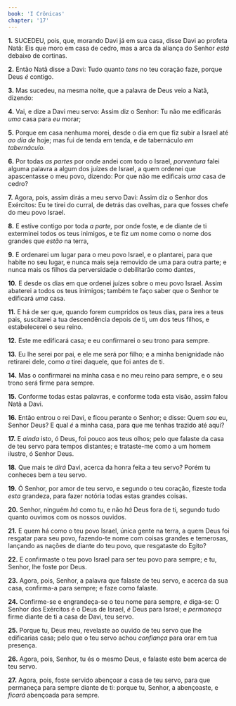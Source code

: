 ```yaml
---
book: 'I Crônicas'
chapter: '17'
---
```


**1.** SUCEDEU, pois, que, morando Davi já em sua casa, disse Davi ao profeta Natã: Eis que moro em casa de cedro, mas a arca da aliança do Senhor *está* debaixo de cortinas.

**2.** Então Natã disse a Davi: Tudo quanto *tens* no teu coração faze, porque Deus *é* contigo.

**3.** Mas sucedeu, na mesma noite, que a palavra de Deus veio a Natã, dizendo:

**4.** Vai, e dize a Davi meu servo: Assim diz o Senhor: Tu não me edificarás *uma* casa para *eu* morar;

**5.** Porque em casa nenhuma morei, desde o dia em que fiz subir a Israel até *ao dia de* hoje; mas fui de tenda em tenda, e de tabernáculo *em tabernáculo.*

**6.** Por todas *as partes* por onde andei com todo o Israel, *porventura* falei alguma palavra a algum dos juízes de Israel, a quem ordenei que apascentasse o meu povo, dizendo: Por que não me edificais *uma* casa de cedro?

**7.** Agora, pois, assim dirás a meu servo Davi: Assim diz o Senhor dos Exércitos: Eu te tirei do curral, de detrás das ovelhas, para que fosses chefe do meu povo Israel.

**8.** E estive contigo por toda *a parte,* por onde foste, e de diante de ti exterminei todos os teus inimigos, e te fiz *um* nome como o nome dos grandes que *estão* na terra,

**9.** E ordenarei um lugar para o meu povo Israel, e o plantarei, para que habite no seu lugar, e nunca mais seja removido de uma para outra parte; e nunca mais os filhos da perversidade o debilitarão como dantes,

**10.** E desde os dias em que ordenei juízes sobre o meu povo Israel. Assim abaterei a todos os teus inimigos; também te faço saber que o Senhor te edificará *uma* casa.

**11.** E há de ser que, quando forem cumpridos os teus dias, para ires a teus pais, suscitarei a tua descendência depois de ti, um dos teus filhos, e estabelecerei o seu reino.

**12.** Este me edificará casa; e eu confirmarei o seu trono para sempre.

**13.** Eu lhe serei por pai, e ele me será por filho; e a minha benignidade não retirarei dele, como *a* tirei daquele, que foi antes de ti.

**14.** Mas o confirmarei na minha casa e no meu reino para sempre, e o seu trono será firme para sempre.

**15.** Conforme todas estas palavras, e conforme toda esta visão, assim falou Natã a Davi.

**16.** Então entrou o rei Davi, e ficou perante o Senhor; e disse: Quem *sou* eu, Senhor Deus? E qual *é* a minha casa, para que me tenhas trazido até aqui?

**17.** E *ainda* isto, ó Deus, foi pouco aos teus olhos; pelo que falaste da casa de teu servo para tempos distantes; e trataste-me como a um homem ilustre, ó Senhor Deus.

**18.** Que mais te *dirá* Davi, acerca da honra feita a teu servo? Porém tu conheces bem a teu servo.

**19.** Ó Senhor, por amor de teu servo, e segundo o teu coração, fizeste toda *esta* grandeza, para fazer notória todas estas grandes coisas.

**20.** Senhor, ninguém *há* como tu, e não *há* Deus fora de ti, segundo tudo quanto ouvimos com os nossos ouvidos.

**21.** E quem há como o teu povo Israel, única gente na terra, a quem Deus foi resgatar para seu povo, fazendo-te nome com coisas grandes e temerosas, lançando as nações de diante do teu povo, que resgataste do Egito?

**22.** E confirmaste o teu povo Israel para ser teu povo para sempre; e tu, Senhor, lhe foste por Deus.

**23.** Agora, pois, Senhor, a palavra que falaste de teu servo, e acerca da sua casa, confirma-a para sempre; e faze como falaste.

**24.** Confirme-se e engrandeça-se o teu nome para sempre, *e* diga-se: O Senhor dos Exércitos é o Deus de Israel, *é* Deus para Israel; e *permaneça* firme diante de ti a casa de Davi, teu servo.

**25.** Porque tu, Deus meu, revelaste ao ouvido de teu servo que lhe edificarias casa; pelo que o teu servo achou *confiança* para orar em tua presença.

**26.** Agora, pois, Senhor, tu és o mesmo Deus, e falaste este bem acerca de teu servo.

**27.** Agora, pois, foste servido abençoar a casa de teu servo, para que permaneça para sempre diante de ti: porque tu, Senhor, a abençoaste, e *ficará* abençoada para sempre.